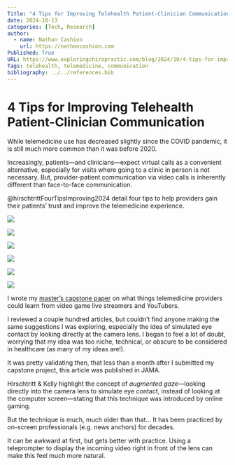 ```yaml
---
Title: "4 Tips for Improving Telehealth Patient-Clinician Communication"
date: 2024-10-13
categories: [Tech, Research]
author: 
  - name: Nathan Cashion
    url: https://nathancashion.com
Published: True
URL: https://www.exploringchiropractic.com/blog/2024/10/4-tips-for-improving-telehealth-patient-clinician-communication
Tags: telehealth, telemedicine, communication
bibliography: ../../references.bib
---
```


# 4 Tips for Improving Telehealth Patient-Clinician Communication

While telemedicine use has decreased slightly since the COVID pandemic, it is still much more common than it was before 2020.

Increasingly, patients—and clinicians—expect virtual calls as a convenient alternative, especially for visits where going to a clinic in person is not necessary. But, provider-patient communication via video calls is inherently different than face-to-face communication.

@hirschtrittFourTipsImproving2024 detail four tips to help providers gain their patients' trust and improve the telemedicine experience.

![](4 Tips for Improving Telehealth Patient-Clinician Communication_NY_WIDEslide-1.png)

![](4 Tips for Improving Telehealth Patient-Clinician Communication_NY_WIDEslide-2.png)

![](4 Tips for Improving Telehealth Patient-Clinician Communication_NY_WIDEslide-3.png)

![](4 Tips for Improving Telehealth Patient-Clinician Communication_NY_WIDEslide-4.png)

![](4 Tips for Improving Telehealth Patient-Clinician Communication_NY_WIDEslide-5.png)

![](4 Tips for Improving Telehealth Patient-Clinician Communication_NY_WIDEslide-6.png)

I wrote my [master's capstone paper](../advancing-msk-telemedicine) on what things telemedicine providers could learn from video game live streamers and YouTubers.

I reviewed a couple hundred articles, but couldn't find anyone making the same suggestions I was exploring, especially the idea of simulated eye contact by looking directly at the camera lens. I began to feel a lot of doubt, worrying that my idea was too niche, technical, or obscure to be considered in healthcare (as many of my ideas are!).

It was pretty validating then, that less than a month after I submitted my capstone project, this article was published in JAMA.

Hirschtritt & Kelly highlight the concept of *augmented gaze*—looking directly into the camera lens to simulate eye contact, instead of looking at the computer screen—stating that this technique was introduced by online gaming.

But the technique is much, much older than that… It has been practiced by on-screen professionals (e.g. news anchors) for decades.

It can be awkward at first, but gets better with practice. Using a teleprompter to display the incoming video right in front of the lens can make this feel much more natural.
